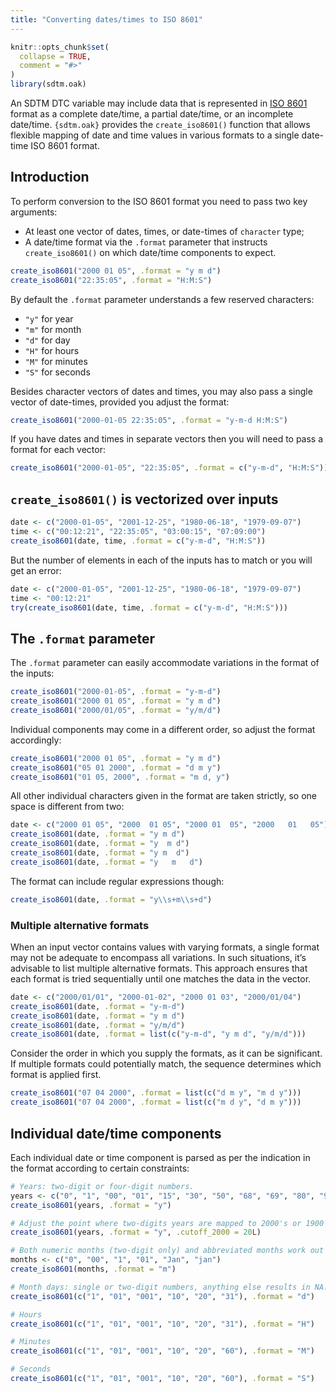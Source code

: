 ```yaml
---
title: "Converting dates/times to ISO 8601"
---
```


```r
knitr::opts_chunk$set(
  collapse = TRUE,
  comment = "#>"
)
library(sdtm.oak)
```

An SDTM DTC variable may include data that is represented in [ISO
8601](https://en.wikipedia.org/wiki/ISO_8601) format as a complete date/time, a
partial date/time, or an incomplete date/time. `{sdtm.oak}` provides the
`create_iso8601()` function that allows flexible mapping of date and time
values in various formats to a single date-time ISO 8601 format.

## Introduction

To perform conversion to the ISO 8601 format you need to pass two key arguments:

- At least one vector of dates, times, or date-times of `character` type;
- A date/time format via the `.format` parameter that instructs `create_iso8601()` on which date/time components to expect.

```r
create_iso8601("2000 01 05", .format = "y m d")
create_iso8601("22:35:05", .format = "H:M:S")
```

By default the `.format` parameter understands a few reserved characters:

- `"y"` for year
- `"m"` for month
- `"d"` for day
- `"H"` for hours
- `"M"` for minutes
- `"S"` for seconds

Besides character vectors of dates and times, you may also pass a single vector
of date-times, provided you adjust the format:

```r
create_iso8601("2000-01-05 22:35:05", .format = "y-m-d H:M:S")
```

If you have dates and times in separate vectors then you will need to pass
a format for each vector:

```r
create_iso8601("2000-01-05", "22:35:05", .format = c("y-m-d", "H:M:S"))
```



## `create_iso8601()` is vectorized over inputs

```r
date <- c("2000-01-05", "2001-12-25", "1980-06-18", "1979-09-07")
time <- c("00:12:21", "22:35:05", "03:00:15", "07:09:00")
create_iso8601(date, time, .format = c("y-m-d", "H:M:S"))
```

But the number of elements in each of the inputs has to match or you will get an
error:

```r
date <- c("2000-01-05", "2001-12-25", "1980-06-18", "1979-09-07")
time <- "00:12:21"
try(create_iso8601(date, time, .format = c("y-m-d", "H:M:S")))
```

## The `.format` parameter

The `.format` parameter can easily accommodate variations in the format of the
inputs:

```r
create_iso8601("2000-01-05", .format = "y-m-d")
create_iso8601("2000 01 05", .format = "y m d")
create_iso8601("2000/01/05", .format = "y/m/d")
```

Individual components may come in a different order, so adjust the format
accordingly:

```r
create_iso8601("2000 01 05", .format = "y m d")
create_iso8601("05 01 2000", .format = "d m y")
create_iso8601("01 05, 2000", .format = "m d, y")
```

All other individual characters given in the format are taken strictly, so
one space is different from two:

```r
date <- c("2000 01 05", "2000  01 05", "2000 01  05", "2000   01   05")
create_iso8601(date, .format = "y m d")
create_iso8601(date, .format = "y  m d")
create_iso8601(date, .format = "y m  d")
create_iso8601(date, .format = "y   m   d")
```

The format can include regular expressions though:

```r
create_iso8601(date, .format = "y\\s+m\\s+d")
```

### Multiple alternative formats

When an input vector contains values with varying formats, a single format may
not be adequate to encompass all variations. In such situations, it's advisable
to list multiple alternative formats. This approach ensures that each format is
tried sequentially until one matches the data in the vector.

```r
date <- c("2000/01/01", "2000-01-02", "2000 01 03", "2000/01/04")
create_iso8601(date, .format = "y-m-d")
create_iso8601(date, .format = "y m d")
create_iso8601(date, .format = "y/m/d")
create_iso8601(date, .format = list(c("y-m-d", "y m d", "y/m/d")))
```

Consider the order in which you supply the formats, as it can be significant. If
multiple formats could potentially match, the sequence determines which format
is applied first.

```r
create_iso8601("07 04 2000", .format = list(c("d m y", "m d y")))
create_iso8601("07 04 2000", .format = list(c("m d y", "d m y")))
```

## Individual date/time components

Each individual date or time component is parsed as per the indication in the
format according to certain constraints:

```r
# Years: two-digit or four-digit numbers.
years <- c("0", "1", "00", "01", "15", "30", "50", "68", "69", "80", "99")
create_iso8601(years, .format = "y")

# Adjust the point where two-digits years are mapped to 2000's or 1900's.
create_iso8601(years, .format = "y", .cutoff_2000 = 20L)

# Both numeric months (two-digit only) and abbreviated months work out of the box
months <- c("0", "00", "1", "01", "Jan", "jan")
create_iso8601(months, .format = "m")

# Month days: single or two-digit numbers, anything else results in NA.
create_iso8601(c("1", "01", "001", "10", "20", "31"), .format = "d")

# Hours
create_iso8601(c("1", "01", "001", "10", "20", "31"), .format = "H")

# Minutes
create_iso8601(c("1", "01", "001", "10", "20", "60"), .format = "M")

# Seconds
create_iso8601(c("1", "01", "001", "10", "20", "60"), .format = "S")
```
